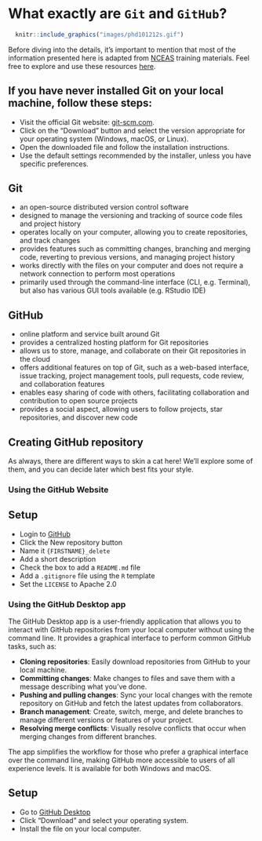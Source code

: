 # What exactly are `Git` and `GitHub`?

```r
  knitr::include_graphics("images/phd101212s.gif")
```

Before diving into the details, it's important to mention that most of the information presented here is adapted from [NCEAS](https://www.nceas.ucsb.edu/) training materials. Feel free to explore and use these resources [here](https://learning.nceas.ucsb.edu/).

::: callout-tip
## If you have never installed Git on your local machine, follow these steps:

-   Visit the official Git website: [git-scm.com](https://git-scm.com/).
-   Click on the "Download" button and select the version appropriate for your operating system (Windows, macOS, or Linux).
-   Open the downloaded file and follow the installation instructions.
-   Use the default settings recommended by the installer, unless you have specific preferences.
:::

## Git

-   an open-source distributed version control software
-   designed to manage the versioning and tracking of source code files and project history
-   operates locally on your computer, allowing you to create repositories, and track changes
-   provides features such as committing changes, branching and merging code, reverting to previous versions, and managing project history
-   works directly with the files on your computer and does not require a network connection to perform most operations
-   primarily used through the command-line interface (CLI, e.g. Terminal), but also has various GUI tools available (e.g. RStudio IDE)

## GitHub

-   online platform and service built around Git
-   provides a centralized hosting platform for Git repositories
-   allows us to store, manage, and collaborate on their Git repositories in the cloud
-   offers additional features on top of Git, such as a web-based interface, issue tracking, project management tools, pull requests, code review, and collaboration features
-   enables easy sharing of code with others, facilitating collaboration and contribution to open source projects
-   provides a social aspect, allowing users to follow projects, star repositories, and discover new code

## Creating GitHub repository

As always, there are different ways to skin a cat here! We'll explore some of them, and you can decide later which best fits your style.

### Using the GitHub Website

::: callout-tip
## Setup

-   Login to [GitHub](https://github.com/)
-   Click the New repository button
-   Name it `{FIRSTNAME}_delete`
-   Add a short description
-   Check the box to add a `README.md` file
-   Add a `.gitignore` file using the `R` template
-   Set the `LICENSE` to Apache 2.0
:::

### Using the GitHub Desktop app

The GitHub Desktop app is a user-friendly application that allows you to interact with GitHub repositories from your local computer without using the command line. It provides a graphical interface to perform common GitHub tasks, such as:

-   **Cloning repositories**: Easily download repositories from GitHub to your local machine.
-   **Committing changes**: Make changes to files and save them with a message describing what you've done.
-   **Pushing and pulling changes**: Sync your local changes with the remote repository on GitHub and fetch the latest updates from collaborators.
-   **Branch management**: Create, switch, merge, and delete branches to manage different versions or features of your project.
-   **Resolving merge conflicts**: Visually resolve conflicts that occur when merging changes from different branches.

The app simplifies the workflow for those who prefer a graphical interface over the command line, making GitHub more accessible to users of all experience levels. It is available for both Windows and macOS.

::: callout-tip
## Setup

-   Go to [GitHub Desktop](https://desktop.github.com/)
-   Click "Download" and select your operating system.
-   Install the file on your local computer.
:::
